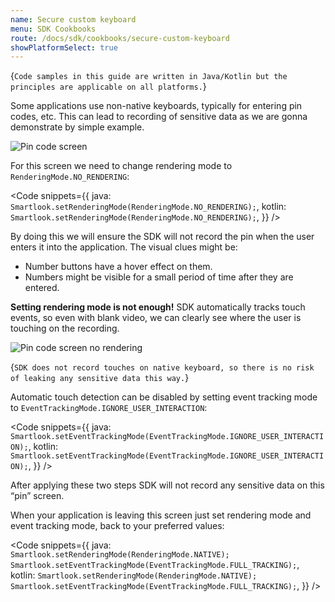 ```yaml
---
name: Secure custom keyboard
menu: SDK Cookbooks
route: /docs/sdk/cookbooks/secure-custom-keyboard
showPlatformSelect: true
---
```




<TextBlock kind="important" invisibleOn="android">{`
Code samples in this guide are written in Java/Kotlin but the principles are applicable on all platforms.
`}</TextBlock>

<Title>Secure custom keyboard</Title>

Some applications use non-native keyboards, typically for entering pin codes, etc.
This can lead to recording of sensitive data as we are gonna demonstrate by simple example.

<Image src={pin_code_screen} alt="Pin code screen" />

For this screen we need to change rendering mode to `RenderingMode.NO_RENDERING`:

<Code
	snippets={{
		java: `
Smartlook.setRenderingMode(RenderingMode.NO_RENDERING);
`,
		kotlin: `
Smartlook.setRenderingMode(RenderingMode.NO_RENDERING);
`,
	}}
/>

By doing this we will ensure the SDK will not record the pin when the user enters it into the application. The visual clues might be:

- Number buttons have a hover effect on them.
- Numbers might be visible for a small period of time after they are entered.

**Setting rendering mode is not enough!** SDK automatically tracks touch events, so even with blank video, we can clearly see where the user is touching on the recording.

<Image src={pin_code_screen_no_rendering} alt="Pin code screen no rendering" />

<TextBlock kind="note">{`
SDK does not record touches on native keyboard, so there is no risk of leaking any sensitive data this way.
`}</TextBlock>

Automatic touch detection can be disabled by setting event tracking mode to `EventTrackingMode.IGNORE_USER_INTERACTION`:

<Code
	snippets={{
		java: `
Smartlook.setEventTrackingMode(EventTrackingMode.IGNORE_USER_INTERACTION);
`,
		kotlin: `
Smartlook.setEventTrackingMode(EventTrackingMode.IGNORE_USER_INTERACTION);
`,
	}}
/>

After applying these two steps SDK will not record any sensitive data on this “pin” screen.

When your application is leaving this screen just set rendering mode and event tracking mode, back to your preferred values:

<Code
	snippets={{
		java: `
Smartlook.setRenderingMode(RenderingMode.NATIVE);
Smartlook.setEventTrackingMode(EventTrackingMode.FULL_TRACKING);
`,
		kotlin: `
Smartlook.setRenderingMode(RenderingMode.NATIVE);
Smartlook.setEventTrackingMode(EventTrackingMode.FULL_TRACKING);
`,
	}}
/>

